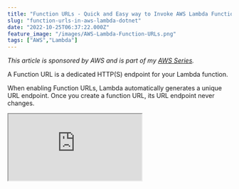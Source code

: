 ```yaml
---
title: "Function URLs - Quick and Easy way to Invoke AWS Lambda Functions over HTTP"
slug: "function-urls-in-aws-lambda-dotnet"
date: "2022-10-25T06:37:22.000Z"
feature_image: "/images/AWS-Lambda-Function-URLs.png"
tags: ["AWS","Lambda"]
---
```


_This article is sponsored by AWS and is part of my [AWS Series](/posts/category/aws/)._

A Function URL is a dedicated HTTP(S) endpoint for your Lambda function.

When enabling Function URLs, Lambda automatically generates a unique URL endpoint. Once you create a function URL, its URL endpoint never changes.

<iframe src="https://www.youtube.com/embed/KMM\_q-Uta0Y?feature=oembed" />

Function URLs are a good choice for a single-function microservice with a public endpoint that doesn’t require the advanced functionality of API Gateway.

In this post, let’s learn,

*   Create a Lambda Function using .NET and enable Function URLs.
*   Handle request/response from the Lambda URL endpoint.
*   Handle different HTTP requests and build an API endpoint using Function URLs.

Enable Function URL on .NET Lambda Function
-------------------------------------------

Let's first create a new Lambda Function to see Function URLs in action. For this example, I will make one using .NET. But the process is the same regardless of which programming language you choose.

### Create a .NET Lambda Function

Install the AWS Toolkit ([Visual Studio](https://aws.amazon.com/visualstudio/), [Rider](https://aws.amazon.com/rider/), [VS Code](https://aws.amazon.com/visualstudiocode/)) and [set up Credentials for the local development environment](/posts/amazon-credentials-dotnet/). The toolkit helps you quickly develop .NET applications on the AWS infrastructure and deploy them quickly to your AWS Accounts.

With the AWS Toolkit installed, select the AWS Lambda Lambda Project template from the new project template and choose the Empty Function blueprint. This creates an AWS Lambda function template project with a `Function.cs` class.

To handle requests coming from Function URLs, the Lambda input must be of type `APIGatewayHttpApiV2ProxyRequest`. This is the same input type required when building [HTTP APIs (v2 payload) on Amazon API Gateway](/posts/amazon-api-gateway-http-apis/).

Update the input type; for now, we will return the body coming in as part of the request.

    public string FunctionHandler(
        APIGatewayHttpApiV2ProxyRequest request, ILambdaContext context)
    {
        return request.Body.ToUpper();
    }
    

### Deploy Lambda Function

To publish the Lambda function to an AWS account, you can use the Publish to AWS Lambda option that the AWS Toolkit provides. You can directly publish the new lambda function with your [development environment connected to your AWS account](/posts/amazon-credentials-dotnet/).

I prefer to set up an automated build/deploy pipeline to publish to your AWS Account for real-world applications. Check out the below for an example of how to set up a Lambda Function deployment pipeline from GitHub Actions.

<iframe src="https://www.youtube.com/embed/U96230YlSJA?feature=oembed" />

### Enable Function URL for AWS Lambda

Once deployed, we can enable Function URLs on our Lambda Function. Under Configuration, navigate to the Function URL section.

![](/images/image.png)

Click on Create function URL button to create a new Function URL for the Lambda function. This prompts a new window to select the Authenticate type for the Function URL.

Function URLs support two Auth types -> AWS\_IAM and NONE. For this post, we will use NONE, which means Lambda won't perform any authentication and is accessible to anyone with the URL.

In a future post, we will cover how to enable AWS\_IAM authentication on Function URLs and protect the Lambda function.

![](/images/image-2.png)

Once enabled and saved, the Lambda environment automatically generates a new URL. This URL can be used to invoke the Lambda Function.

![](/images/image-1.png)

To test the integration, make a `POST` request to the Function URL with some random text in the body. It will return the text in upper case.

Handle Request/Response from Function URL
-----------------------------------------

By default, when returning a `string` response from the Lambda Function handler, it automatically converts it into a `200 OK` HTTP response.

To have finer control over the returned HTTP Status code and response content, we can update the Function handler to return a `APIGatewayHttpApiV2ProxyResponse` object.

    public APIGatewayHttpApiV2ProxyResponse FunctionHandler(
        APIGatewayHttpApiV2ProxyRequest request, ILambdaContext context)
    {
        string? userIdString = null;
        request.QueryStringParameters?.TryGetValue("userId", out userIdString);
    
        if (!Guid.TryParse(userIdString, out Guid userId)) return BadRequest();
    
        var user = new User() { Id = userId, Name = "<Name from Database>" };
    
        return new APIGatewayHttpApiV2ProxyResponse()
        {
            Body = JsonSerializer.Serialize(user),
            StatusCode = (int)HttpStatusCode.OK
        };
    }
    
```csharp
private static APIGatewayHttpApiV2ProxyResponse BadRequest()
{
```
        return new APIGatewayHttpApiV2ProxyResponse()
        {
            StatusCode = (int)HttpStatusCode.BadRequest
        };
    }
    

The above Lambda Function handler extracts `userId` from  `QueryStringParameters` on the incoming request. If the id exists, it returns a mocked `User` object. It returns a `BadRequest` response with the appropriate Status code if it is not passed.

Build an API using Function URL in .NET
---------------------------------------

The above version of the Lambda function returns the appropriate response no matter which HTTP Verb is used.  
But when building HTTP APIs, we need to use the HTTP Verbs to determine what action to perform.

For example, for a `GET` request, we can return the User corresponding the `userId`. For a `POST` request, we can take the `User` information from the request body, and create a new User in our data store, and so on.

We can easily do this using the `request.RequestContext.Http.Method` property on the incoming request object. Based on the HTTP Verb of the request, we can switch between the different behavior in our Lambda Function.

    public APIGatewayHttpApiV2ProxyResponse FunctionHandler(
        APIGatewayHttpApiV2ProxyRequest request, ILambdaContext context)
    {
        return request.RequestContext.Http.Method.ToUpper() switch
        {
            "GET" => HandleGetRequest(request),
            "POST" => HandlePostRequest(request),
            _ => BadRequest()
        };
    }
    
    private APIGatewayHttpApiV2ProxyResponse HandlePostRequest(
        APIGatewayHttpApiV2ProxyRequest request)
    {
        var user = JsonSerializer.Deserialize<User>(request.Body);
        if (user == null) return BadRequest();
    
        // Add this to the datastore
    
        return new APIGatewayHttpApiV2ProxyResponse()
        {
            StatusCode = (int)HttpStatusCode.Accepted,
            Body = user.Id.ToString()
        };
    }

The above version of the Lambda Function handles `GET` and `POST` requests and handles them appropriately to return or create a new User.

Expanding on this, we can also handle the other HTTP Verbs to complete our API endpoint. I will leave this as an exercise for you, my reader.

I hope this helps you get started with AWS Lambda Function URLs. We saw how we could quickly build and deploy a simple API endpoint using Function URLs in .NET. In a future blog post, I will show you how to authenticate the Function URLs so that it is accessible only to your application or authorized users.